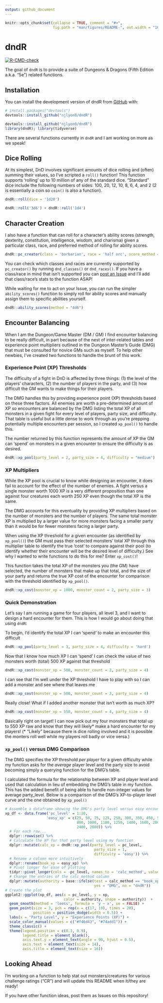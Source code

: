 ```yaml
---
output: github_document
---
```


<!-- README.md is generated from README.Rmd. Please edit that file -->

```r
knitr::opts_chunk$set(collapse = TRUE, comment = "#>",
                      fig.path = "man/figures/README-", out.width = "100%")
```

# dndR

<!-- badges: start -->
[![R-CMD-check](https://github.com/njlyon0/dndR/workflows/R-CMD-check/badge.svg)](https://github.com/njlyon0/dndR/actions)
<!-- badges: end -->

The goal of `dndR` is to provide a suite of Dungeons & Dragons (Fifth Edition a.k.a. "5e") related functions.

## Installation

You can install the development version of dndR from [GitHub](https://github.com/) with:

``` r
# install.packages("devtools")
devtools::install_github("njlyon0/dndR")
```

```r
devtools::install_github("njlyon0/dndR")
library(dndR); library(tidyverse)
```

There are several functions currently in `dndR` and I am working on more as we speak!

## Dice Rolling

At its simplest, DnD involves significant amounts of dice rolling and (often) summing their values, so I've scripted a `roll()` function! This function supports 'rolling' up to 10 million of any of the standard dice. "Standard" dice include the following numbers of sides: 100, 20, 12, 10, 8, 6, 4, and 2 (2 is essentially a coin so `coin()` is also a function).

```r
dndR::roll(dice = '1d20')

dndR::roll('3d6') + dndR::roll('1d4')
```

## Character Creation

I also have a function that can roll for a character's ability scores (strength, dexterity, constitution, intelligence, wisdom, and charisma) given a particular class, race, and preferred method of rolling for ability scores.

```r
dndR::pc_creator(class = 'barbarian', race = 'half orc', score_method = "4d6")
```

You can check which classes and races are currently supported by `pc_creator()` by running `dnd_classes()` or `dnd_races()`. If you have a class/race in mind that isn't supported you can [post an Issue](https://github.com/njlyon0/dndR/issues) and I'll add that class/race's stats to the function ASAP!

While waiting for me to act on your Issue, you can run the simpler `ability_scores()` function to simply roll for ability scores and manually assign them to specific abilities yourself.

```r
dndR::ability_scores(method = "4d6")
```

## Encounter Balancing

When I am the Dungeon/Game Master (DM / GM) I find encounter balancing to be really difficult, in part because of the nest of inter-related tables and experience point multipliers outlined in the Dungeon Master's Guide (DMG) that must be consulted for novice GMs such as myself. To help other newbies, I've created two functions to handle the brunt of this work.

### Experience Point (XP) Thresholds

The difficulty of a fight in DnD is affected by three things: (1) the level of the players' characters, (2) the number of players in the party, and (3) how difficult the GM wants to make things for their players.

The DMG handles this by providing experience point (XP) thresholds based on these three factors. All enemies are worth a pre-determined amount of XP so encounters are balanced by the DMG listing the total XP of all monsters in a given fight for every level of players, party size, and difficulty. That table is useful but a little dense to work through as you're prepping potentially multiple encounters per session, so I created `xp_pool()` to handle this.

The number returned by this function represents the amount of XP the GM can 'spend' on monsters in a given encounter to ensure the difficulty is as desired.

```r
dndR::xp_pool(party_level = 2, party_size = 4, difficulty = "medium")
```

### XP Multipliers

While the XP pool is crucial to know while designing an encounter, it does fail to account for the effect of the number of enemies. A fight versus a single monster worth 1000 XP is a very different proposition than one against four creatures each worth 250 XP even though the total XP is the same.

The DMG accounts for this eventuality by providing XP multipliers based on the number of monsters and the number of players. The same total monster XP is multiplied by a larger value for more monsters facing a smaller party than it would be for fewer monsters facing a larger party.

When using the XP threshold for a given encounter (as identified by `xp_pool()`) the GM must pass their selected monsters' total XP through this multiplier table to identify the true 'cost' to compare against their pool (to identify whether their encounter will be the desired level of difficulty.) See why I wanted to write functions to do this for me? Enter `xp_cost()`!

This function takes the total XP of the monsters you (the GM) have selected, the number of monsters that make up that total, and the size of your party and returns the true XP cost of the encounter for comparison with the threshold identified by `xp_pool()`.

```r
dndR::xp_cost(monster_xp = 1000, monster_count = 2, party_size = 3)
```

### Quick Demonstration

Let's say I am running a game for four players, all level 3, and I want to design a hard encounter for them. This is how I would go about doing that using `dndR`:

To begin, I'd identify the total XP I can 'spend' to make an encounter this difficult
```r
dndR::xp_pool(party_level = 3, party_size = 4, difficulty = 'hard')
```

Now that I know how much XP I can 'spend' I can check the value of two monsters worth (total) 500 XP against that threshold
```r
dndR::xp_cost(monster_xp = 500, monster_count = 2, party_size = 4)
```

I can see that I'm well under the XP threshold I have to play with so I can add a monster and see where that leaves me

```r
dndR::xp_cost(monster_xp = 500, monster_count = 3, party_size = 4)
```

Really close! What if I added another monster that isn't worth as much XP?
```r
dndR::xp_cost(monster_xp = 550, monster_count = 4, party_size = 4)
```

Basically right on target! I can now pick out my four monsters that total up to 550 XP raw and know that they will likely* make a hard encounter for my players! (* "Likely" because there is dice rolling involved and it is possible the monters roll well while my players roll badly or vice versa.)

### `xp_pool()` versus DMG Comparison

The DMG specifies the XP threshold *per player* for a given difficulty while my function asks for the *average* player level and the party size to avoid becoming simply a querying function for the DMG's table.

I calculated the formula for the relationship between XP and player level and used that calculation in lieu of embedding the DMG's table in my function. This has the added benefit of being able to handle non-integer values for average party_level. Below is a comparison of the DMG's XP-to-player level curve and the one obtained by `xp_pool()`

```r
# Assemble a dataframe showing the DMG's party level versus easy encounter XP
xp_df <- data.frame('pc_level' = 1:20,
                   'easy_xp' = c(25, 50, 75, 125, 250, 300, 350, 450, 550, 600,
                                 800, 1000, 1100, 1250, 1400, 1600, 2000, 2100,
                                 2400, 2800)) %>%
  # For each row...
  dplyr::rowwise() %>%
  # Calculate the XP for that party level using my function
  dplyr::mutate(calc_xp = dndR::xp_pool(party_level = pc_level,
                                         party_size = 1,
                                         difficulty = 'easy')) %>%
  # Rename a column more intuitively
  dplyr::rename(book_xp = easy_xp) %>%
  # Pivot longer for ease of plotting
  tidyr::pivot_longer(cols = -pc_level, names_to = 'calc_method', values_to = 'xp') %>%
  # Change the entries of the calc_method column
  dplyr::mutate(authority = base::ifelse(test = calc_method == "book_xp",
                                         yes = "DMG", no = "dndR"))
# Create the plot
ggplot2::ggplot(xp_df, aes(x = pc_level, y = xp,
                           color = authority, shape = authority))  +
  geom_smooth(method = 'loess', formula = 'y ~ x', se = FALSE) +
  geom_point(size = 3, pch = rep(x = c(17, 19), times = 20),
             position = position_dodge(width = 0.5)) +
  labs(x = "Party Level", y = "Experience Points (XP)") +
  scale_color_manual(values = c("#f46d43", "#74add1")) +
  theme_classic() +
  theme(legend.position = c(0.1, 0.9),
        legend.title = element_blank(),
        axis.text.y = element_text(angle = 90, hjust = 0.5),
        axis.text = element_text(size = 14),
        axis.title = element_text(size = 16))
```

## Looking Ahead

I'm working on a function to help stat out monsters/creatures for various challenge ratings ("CR") and will update this README when it/they are ready!

If you have other function ideas, post them as Issues on this repository!
